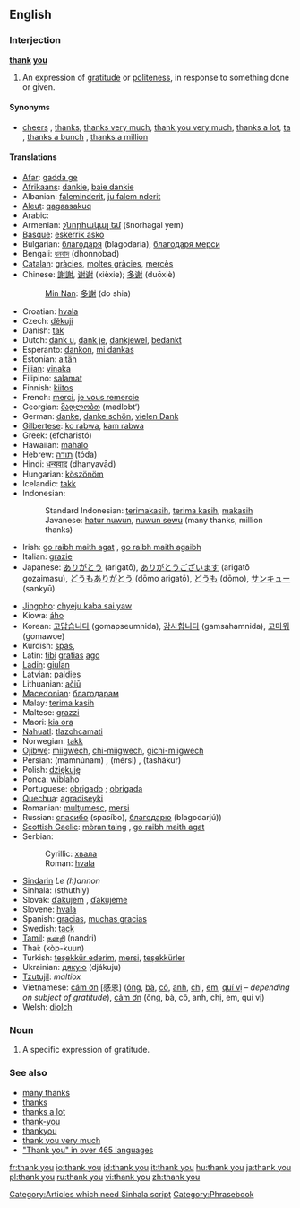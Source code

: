 {{see|thankyou|thank-you}}
==English==

===Interjection===
'''[[thank]] [[you]]'''

# An expression of [[gratitude]] or [[politeness]], in response to something done or given.

====Synonyms====
*[[cheers]] {{i|informal}}, [[thanks]], [[thanks very much]], [[thank you very much]], [[thanks a lot]], [[ta]] {{i|UK|Australia}}, [[thanks a bunch]] {{i|slang}}, [[thanks a million]] {{i|informal}}

====Translations====
{{top}}
*[[Afar]]: [[gadda ge]]
*[[Afrikaans]]: [[dankie]],  [[baie dankie]]
*Albanian: [[faleminderit]], [[ju falem nderit]]
*[[Aleut]]: [[qagaasakuq]]
*Arabic: {{ARchar|[[شكرا|شكرًا]]}} {{unicode|(šúkran)}}
*Armenian: [[շնորհակալ եմ]] (šnorhagal yem)
*[[Basque]]: [[eskerrik asko]]
*Bulgarian: [[благодаря]] (blagodaria), [[благодаря мерси]]
*Bengali: [[ধনবাদ]] (dhonnobad)
*[[Catalan]]: [[gràcies]], [[moltes gràcies]], [[mercès]]
*Chinese: [[謝謝]], [[谢谢]] (xièxie); [[多谢]] (duōxiè)
*:[[Min Nan]]: [[多謝]] (do shia)
*Croatian: [[hvala]]
*Czech: [[děkuji]]
*Danish: [[tak]]
*Dutch: [[dank u]], [[dank je]], [[dankjewel]], [[bedankt]]
*Esperanto: [[dankon]], [[mi dankas]]
*Estonian: [[aitäh]]
*[[Fijian]]: [[vinaka]]
*Filipino: [[salamat]]
*Finnish: [[kiitos]]
*French: [[merci]], [[je vous remercie]]
*Georgian: [[მადლობთ]] (madlobt‘)
*German: [[danke]], [[danke schön]], [[vielen Dank]]
*[[Gilbertese]]: [[ko rabwa]], [[kam rabwa]] {{i|to several people}}
*Greek: {{t+|el|ευχαριστώ||}} (efcharistó)
*Hawaiian: [[mahalo]]
*Hebrew: [[תודה]] (tóda)
*Hindi: [[धन्यवाद]] (dhanyavād)
*Hungarian: [[köszönöm]]
*Icelandic: [[takk]]
*Indonesian:
*:Standard Indonesian: [[terimakasih]], [[terima kasih]], [[terima kasih|makasih]] {{i|informal}}
*:Javanese: [[hatur nuwun]], [[nuwun sewu]] (many thanks, million thanks)
*Irish: [[go raibh maith agat]] {{i|to one person}}, [[go raibh maith agaibh]] {{i|to more than one person}}
*Italian: [[grazie]]
*Japanese: [[ありがとう]] (arigatō), [[ありがとうございます]] (arigatō gozaimasu), [[どうもありがとう]] (dōmo arigatō), [[どうも]] (dōmo), [[サンキュー]] (sankyū)
{{mid}}
*[[Jingpho]]: [[chyeju kaba sai yaw]]
*Kiowa: [[áho]]
*Korean: [[고맙습니다]] (gomapseumnida), [[감사합니다]] (gamsahamnida), [[고마워]] (gomawoe)
*Kurdish: [[spas]], {{KUchar|[[سوپاس]]}}
*Latin: [[tibi]] [[gratia]]s [[ago]]
*[[Ladin]]: [[giulan]]
*Latvian: [[paldies]]
*Lithuanian: [[ačiū]]
*[[Macedonian]]: [[благодарам]]
*Malay: [[terima kasih]]
*Maltese: [[grazzi]]
*Maori: [[kia ora]]
*[[Nahuatl]]: [[tlazohcamati]]
*Norwegian: [[takk]]
*[[Ojibwe]]: [[miigwech]], [[chi-miigwech]], [[gichi-miigwech]]
*Persian: {{FAchar|[[ممنونم]]}} (mamnúnam) {{i|Iran|formal}}, {{FAchar|[[مرسی]]}} (mérsi) {{i|informal}}, {{FAchar|[[تشکر]]}} (tashákur) {{i|Afghanistan}}
*Polish: [[dziękuję]]
*[[Ponca]]: [[wiblaho]]
*Portuguese: [[obrigado]] {{i|said by male}}; [[obrigada]] {{i|said by female}}
*[[Quechua]]: [[agradiseyki]]
*Romanian: [[mulţumesc]], [[mersi]]
*Russian: [[спасибо]] (spasíbo), [[благодарю]] (blagodarjú))
*[[Scottish Gaelic]]: [[mòran taing]] {{i|dominant form}}, [[go raibh maith agat]] {{i|[[w:Islay|Islay]] dialect}}
*Serbian:
*:Cyrillic: [[хвала]]
*:Roman: [[hvala]]
*[[Sindarin]] ''Le (h)annon''
*Sinhala: (sthuthiy)
*Slovak: [[ďakujem]] {{i|I thank you}}, [[ďakujeme]] {{i|we thank you}}
*Slovene: [[hvala]]
*Spanish: [[gracias]], [[muchas gracias]]
*Swedish: [[tack]]
*[[Tamil]]: [[நன்றி]] (nandri)
*Thai: {{THchar|[[ขอบคุณ]]}} (kòp-kuun)
*Turkish: [[teşekkür ederim]], [[mersi]], [[teşekkürler]]
*Ukrainian: [[дякую]] (djákuju)
*[[Tzutujil]]: ''maltiox''
*Vietnamese: [[cám ơn]] [感恩] ([[ông]], [[bà#Vietnamese|bà]], [[cô#Vietnamese|cô]], [[anh#Vietnamese|anh]], [[chị]], [[em#Vietnamese|em]], [[quí vị]] &ndash; ''depending on subject of gratitude''), [[cảm ơn]] (ông, bà, cô, anh, chị, em, quí vị)
*Welsh: [[diolch]]
{{bottom}}

===Noun===
{{en-noun|sg=[[thank]] [[you]]}}

# A specific expression of gratitude.

===See also===
*[[many thanks]]
*[[thanks]]
*[[thanks a lot]]
*[[thank-you]]<!-- when used asa descriptive adjective, as in ''a thank-you note''-->
*[[thankyou]]<!--(''nonstandard'')-->
*[[thank you very much]]
*[http://www.elite.net/~runner/jennifers/thankyou.htm "Thank you" in over 465 languages]

[[Category:Articles which need Sinhala script]]
[[Category:Phrasebook]]

[[fr:thank you]]
[[io:thank you]]
[[id:thank you]]
[[it:thank you]]
[[hu:thank you]]
[[ja:thank you]]
[[pl:thank you]]
[[ru:thank you]]
[[vi:thank you]]
[[zh:thank you]]